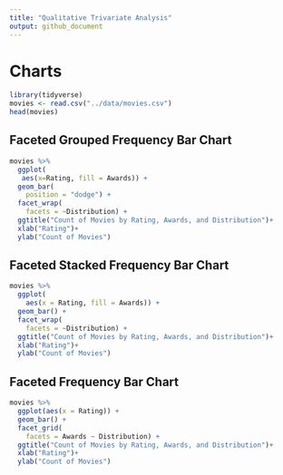 ```yaml
---
title: "Qualitative Trivariate Analysis"
output: github_document
---
```


# Charts

```r
library(tidyverse)
movies <- read.csv("../data/movies.csv")
head(movies)
```



## Faceted Grouped Frequency Bar Chart

```r

movies %>%
  ggplot(
   aes(x=Rating, fill = Awards)) +
  geom_bar(
    position = "dodge") +
  facet_wrap(
    facets = ~Distribution) +
  ggtitle("Count of Movies by Rating, Awards, and Distribution")+
  xlab("Rating")+
  ylab("Count of Movies")
```


## Faceted Stacked Frequency Bar Chart

```r
movies %>%
  ggplot(
    aes(x = Rating, fill = Awards)) +
  geom_bar() +
  facet_wrap(
    facets = ~Distribution) +
  ggtitle("Count of Movies by Rating, Awards, and Distribution")+
  xlab("Rating")+
  ylab("Count of Movies")
```


## Faceted Frequency Bar Chart

```r
movies %>%
  ggplot(aes(x = Rating)) +
  geom_bar() +
  facet_grid(
    facets = Awards ~ Distribution) +
  ggtitle("Count of Movies by Rating, Awards, and Distribution")+
  xlab("Rating")+
  ylab("Count of Movies")
```


